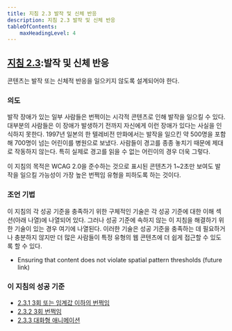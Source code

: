 ```yaml
---
title: 지침 2.3 발작 및 신체 반응
description: 지침 2.3 발작 및 신체 반응
tableOfContents:
    maxHeadingLevel: 4
---
```



## [지침 2.3](https://w3.org/TR/WCAG22#seizures-and-physical-reactions):발작 및 신체 반응

<Card title="지침">
콘텐츠는 발작 또는 신체적 반응을 일으키지 않도록 설계되어야 한다.
</Card>

### 의도

발작 장애가 있는 일부 사람들은 번쩍이는 시각적 콘텐츠로 인해 발작을 일으킬 수 있다. 대부분의 사람들은 이 장애가 발생하기 전까지 자신에게 이런 장애가 있다는 사실을 인식하지 못한다. 1997년 일본의 한 텔레비전 만화에서는 발작을 일으킨 약 500명을 포함해 700명이 넘는 어린이를 병원으로 보냈다. 사람들이 경고를 종종 놓치기 때문에 제대로 작동하지 않는다. 특히 실제로 경고를 읽을 수 없는 어린이의 경우 더욱 그렇다.

이 지침의 목적은 WCAG 2.0을 준수하는 것으로 표시된 콘텐츠가 1~2초만 보여도 발작을 일으킬 가능성이 가장 높은 번쩍임 유형을 피하도록 하는 것이다.

### 조언 기법

이 지침의 각 성공 기준을 충족하기 위한 구체적인 기술은 각 성공 기준에 대한 이해 섹션(아래 나열)에 나열되어 있다. 그러나 성공 기준에 속하지 않는 이 지침을 해결하기 위한 기술이 있는 경우 여기에 나열된다. 이러한 기술은 성공 기준을 충족하는 데 필요하거나 충분하지 않지만 더 많은 사람들이 특정 유형의 웹 콘텐츠에 더 쉽게 접근할 수 있도록 할 수 있다.

*   Ensuring that content does not violate spatial pattern thresholds (future link)

### 이 지침의 성공 기준

*   [2.3.1 3회 또는 임계값 이하의 번쩍임](three-flashes-or-below-threshold)
*   [2.3.2 3회 번쩍임](three-flashes)
*   [2.3.3 대화형 애니메이션](animation-from-interactions)

